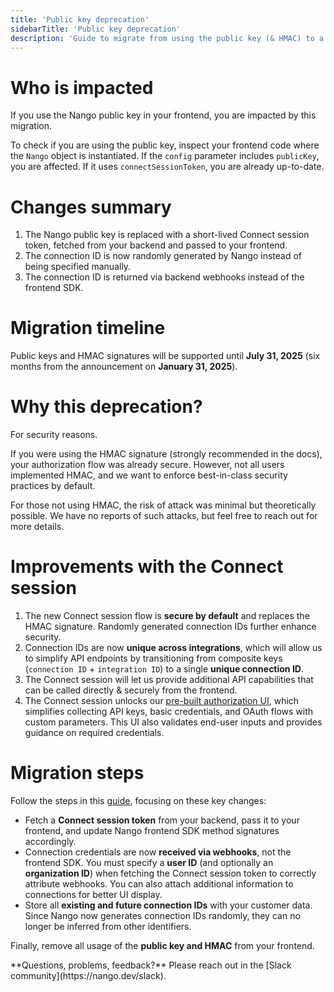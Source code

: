 ```yaml
---
title: 'Public key deprecation'
sidebarTitle: 'Public key deprecation'
description: 'Guide to migrate from using the public key (& HMAC) to a Connect session.'
---
```


# Who is impacted

If you use the Nango public key in your frontend, you are impacted by this migration.

To check if you are using the public key, inspect your frontend code where the `Nango` object is instantiated. If the `config` parameter includes `publicKey`, you are affected. If it uses `connectSessionToken`, you are already up-to-date.

# Changes summary

1. The Nango public key is replaced with a short-lived Connect session token, fetched from your backend and passed to your frontend.
2. The connection ID is now randomly generated by Nango instead of being specified manually.
3. The connection ID is returned via backend webhooks instead of the frontend SDK.

# Migration timeline

Public keys and HMAC signatures will be supported until **July 31, 2025** (six months from the announcement on **January 31, 2025**).

# Why this deprecation?

For security reasons.

If you were using the HMAC signature (strongly recommended in the docs), your authorization flow was already secure. However, not all users implemented HMAC, and we want to enforce best-in-class security practices by default.

For those not using HMAC, the risk of attack was minimal but theoretically possible. We have no reports of such attacks, but feel free to reach out for more details.

# Improvements with the Connect session

1. The new Connect session flow is **secure by default** and replaces the HMAC signature. Randomly generated connection IDs further enhance security.
2. Connection IDs are now **unique across integrations**, which will allow us to simplify API endpoints by transitioning from composite keys (`connection ID` + `integration ID`) to a single **unique connection ID**.
3. The Connect session will let us provide additional API capabilities that can be called directly & securely from the frontend.
4. The Connect session unlocks our [pre-built authorization UI](/guides/api-authorization/authorize-in-your-app-default-ui#option-1-use-the-default-ui-nango-connect), which simplifies collecting API keys, basic credentials, and OAuth flows with custom parameters. This UI also validates end-user inputs and provides guidance on required credentials.

# Migration steps

Follow the steps in this [guide](/guides/api-authorization/authorize-in-your-app-default-ui), focusing on these key changes:

- Fetch a **Connect session token** from your backend, pass it to your frontend, and update Nango frontend SDK method signatures accordingly.
- Connection credentials are now **received via webhooks**, not the frontend SDK. You must specify a **user ID** (and optionally an **organization ID**) when fetching the Connect session token to correctly attribute webhooks. You can also attach additional information to connections for better UI display.
- Store all **existing and future connection IDs** with your customer data. Since Nango now generates connection IDs randomly, they can no longer be inferred from other identifiers.

Finally, remove all usage of the **public key and HMAC** from your frontend.

<Tip>
    **Questions, problems, feedback?** Please reach out in the [Slack community](https://nango.dev/slack).
</Tip>